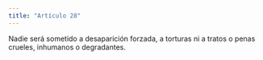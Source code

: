 ```yaml
---
title: "Artículo 28"
---
```


Nadie será sometido a desaparición forzada, a torturas ni a tratos o penas crueles,
inhumanos o degradantes.
